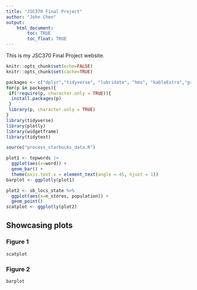 ```yaml
---
title: "JSC370 Final Project"
author: "John Chen"
output: 
    html_document:
        toc: TRUE
        toc_float: TRUE
---
```


This is my JSC370 Final Project website.
```r
knitr::opts_chunk$set(echo=FALSE)
knitr::opts_chunk$set(cache=TRUE)
```


```r
packages <- c("dplyr","tidyverse", "lubridate", "hms", "kableExtra","gridExtra", "httr")
for(p in packages){
 if(!require(p, character.only = TRUE)){
  install.packages(p) 
 }
 library(p, character.only = TRUE)
}
library(tidyverse)
library(plotly)
library(widgetframe)
library(tidytext)
```

```r
source("process_starbucks_data.R")
```

```r
plot1 <- topwords |>
  ggplot(aes(x=word)) +
  geom_bar() +
  theme(axis.text.x = element_text(angle = 45, hjust = 1))
barplot <- ggplotly(plot1)
```

```r
plot2 <- sb_locs_state %>%
  ggplot(aes(x=n_stores, population)) +
  geom_point()
scatplot <- ggplotly(plot2)
```

## Showcasing plots {.tabset}

### Figure 1

```r
scatplot
```

### Figure 2

```r
barplot
```

